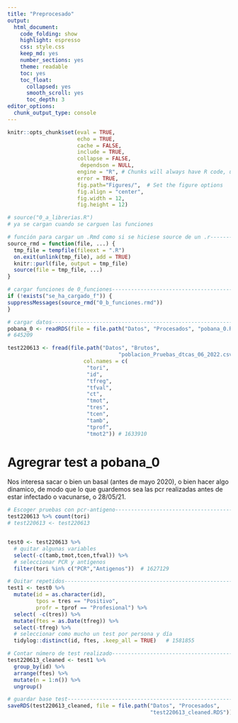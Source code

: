 ```yaml
---
title: "Preprocesado"
output: 
  html_document:
    code_folding: show
    highlight: espresso
    css: style.css
    keep_md: yes
    number_sections: yes
    theme: readable
    toc: yes  
    toc_float:
      collapsed: yes
      smooth_scroll: yes
      toc_depth: 3     
editor_options: 
  chunk_output_type: console
---
```



```r
knitr::opts_chunk$set(eval = TRUE, 
                      echo = TRUE, 
                      cache = FALSE,
                      include = TRUE,
                      collapse = FALSE,
                       dependson = NULL,
                      engine = "R", # Chunks will always have R code, unless noted
                      error = TRUE,
                      fig.path="Figures/",  # Set the figure options
                      fig.align = "center", 
                      fig.width = 12,
                      fig.height = 12)

```

```r
# source("0_a_librerias.R")
# ya se cargan cuando se carguen las funciones

```

```r
# función para cargar un .Rmd como si se hiciese source de un .r---------------
source_rmd = function(file, ...) {
  tmp_file = tempfile(fileext = ".R")
  on.exit(unlink(tmp_file), add = TRUE)
  knitr::purl(file, output = tmp_file)
  source(file = tmp_file, ...)
}

```

```r
# cargar funciones de 0_funciones----------------------------------------------
if (!exists("se_ha_cargado_f")) {
suppressMessages(source_rmd("0_b_funciones.rmd"))
}

```

```r
# cargar datos----------------------------------------------------------------
pobana_0 <- readRDS(file = file.path("Datos", "Procesados", "pobana_0.RDS"))
# 645209 

test220613 <- fread(file.path("Datos", "Brutos",
                                   "poblacion_Pruebas_dtcas_06_2022.csv"),
                        col.names = c(
                         "tori",
                         "id",
                         "tfreg",
                         "tfval",
                         "ct",
                         "tmot",
                         "tres",
                         "tcen",
                         "tamb",
                         "tprof",
                         "tmot2")) # 1633910

```

# Agregrar test a pobana_0



Nos interesa sacar o bien un basal (antes de mayo 2020), o bien hacer algo dinamico, de modo que lo que guardemos sea las pcr realizadas antes de estar infectado o vacunarse, o 28/05/21.

```r
# Escoger pruebas con pcr-antigeno---------------------------------------------
test220613 %>% count(tori)
# test220613 <- test220613 


test0 <- test220613 %>%
  # quitar algunas variables
  select(-c(tamb,tmot,tcen,tfval)) %>% 
  # seleccionar PCR y antígenos
  filter(tori %in% c("PCR","Antigenos"))  # 1627129


```


```r
# Quitar repetidos-------------------------------------------------------------
test1 <- test0 %>% 
  mutate(id = as.character(id), 
         tpos = tres == "Positivo", 
         profr = tprof == "Profesional") %>%
  select( -c(tres)) %>% 
  mutate(ftes = as.Date(tfreg)) %>% 
  select(-tfreg) %>% 
  # seleccionar como mucho un test por persona y día
  tidylog::distinct(id, ftes, .keep_all = TRUE)   # 1581855

```

```r
# Contar número de test realizado----------------------------------------------
test220613_cleaned <- test1 %>% 
  group_by(id) %>%
  arrange(ftes) %>%
  mutate(n = 1:n()) %>% 
  ungroup()

```


```r
# guardar base test------------------------------------------------------------
saveRDS(test220613_cleaned, file = file.path("Datos", "Procesados", 
                                             "test220613_cleaned.RDS"))

```
